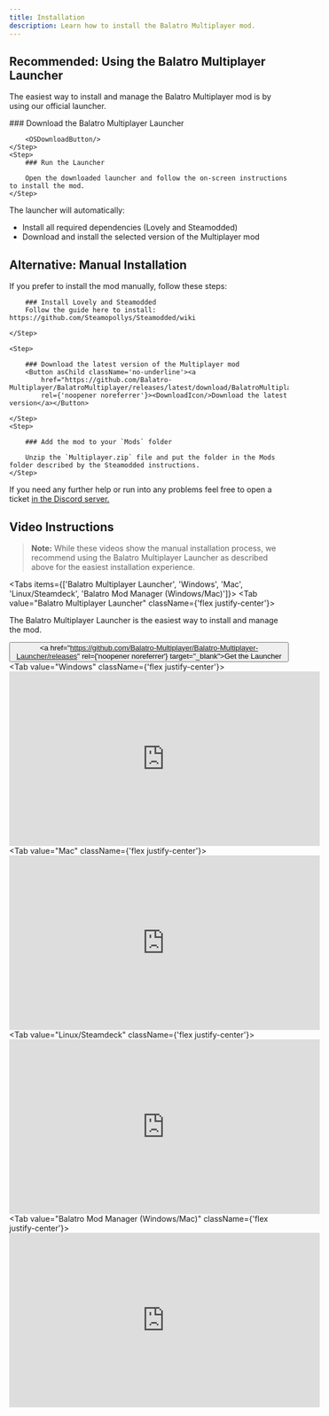 ```yaml
---
title: Installation
description: Learn how to install the Balatro Multiplayer mod.
---
```



## Recommended: Using the Balatro Multiplayer Launcher

The easiest way to install and manage the Balatro Multiplayer mod is by using our official launcher.

<Steps>
	<Step>
		### Download the Balatro Multiplayer Launcher

		<OSDownloadButton/>
	</Step>
	<Step>
		### Run the Launcher

		Open the downloaded launcher and follow the on-screen instructions to install the mod.
	</Step>
</Steps>

The launcher will automatically:
- Install all required dependencies (Lovely and Steamodded)
- Download and install the selected version of the Multiplayer mod


## Alternative: Manual Installation

If you prefer to install the mod manually, follow these steps:

<Steps>
	<Step>

		### Install Lovely and Steamodded
		Follow the guide here to install: https://github.com/Steamopollys/Steamodded/wiki

	</Step>

	<Step>

		### Download the latest version of the Multiplayer mod
		<Button asChild className='no-underline'><a
			href="https://github.com/Balatro-Multiplayer/BalatroMultiplayer/releases/latest/download/BalatroMultiplayer.zip"
			rel={'noopener noreferrer'}><DownloadIcon/>Download the latest version</a></Button>

	</Step>
	<Step>

		### Add the mod to your `Mods` folder

		Unzip the `Multiplayer.zip` file and put the folder in the Mods folder described by the Steamodded instructions.
	</Step>
</Steps>

If you need any further help or run into any problems feel free to open a ticket [in the Discord server.](https://discord.com/channels/1226193436521267223/1227357106064326727)

## Video Instructions

> **Note:** While these videos show the manual installation process, we recommend using the Balatro Multiplayer Launcher as described above for the easiest installation experience.

<Tabs
	items={['Balatro Multiplayer Launcher', 'Windows', 'Mac', 'Linux/Steamdeck', 'Balatro Mod Manager (Windows/Mac)']}>
	<Tab value="Balatro Multiplayer Launcher" className={'flex justify-center'}>
		<div className="flex flex-col items-center justify-center p-4">
			<p className="mb-4 text-center">The Balatro Multiplayer Launcher is the easiest way to install and manage
				the mod.</p>
			<Button asChild className='no-underline'><a
				href="https://github.com/Balatro-Multiplayer/Balatro-Multiplayer-Launcher/releases"
				rel={'noopener noreferrer'} target="_blank"><DownloadIcon/>Get the Launcher</a></Button>
		</div>
	</Tab>
	<Tab value="Windows" className={'flex justify-center'}>
		<iframe width="560" height="315" src="https://www.youtube.com/embed/iqTpHz5vZgA" title="YouTube video player"
				frameBorder="0"
				allow="accelerometer; autoplay; clipboard-write; encrypted-media; gyroscope; picture-in-picture"
				allowFullScreen></iframe>
	</Tab>
	<Tab value="Mac" className={'flex justify-center'}>
		<iframe width="560" height="315" src="https://www.youtube.com/embed/05Hs8f1t8eo" title="YouTube video player"
				frameBorder="0"
				allow="accelerometer; autoplay; clipboard-write; encrypted-media; gyroscope; picture-in-picture"
				allowFullScreen></iframe>
	</Tab>
	<Tab value="Linux/Steamdeck" className={'flex justify-center'}>
		<iframe width="560" height="315" src="https://www.youtube.com/embed/zaVy_AwojQk" title="YouTube video player"
				frameBorder="0"
				allow="accelerometer; autoplay; clipboard-write; encrypted-media; gyroscope; picture-in-picture"
				allowFullScreen></iframe>
	</Tab>
	<Tab value="Balatro Mod Manager (Windows/Mac)" className={'flex justify-center'}>
		<iframe width="560" height="315" src="https://www.youtube.com/embed/JG3jw0oqRZo?si=LaHTjWe6xX6EVdqa"
				title="YouTube video player"
				frameBorder="0"
				allow="accelerometer; autoplay; clipboard-write; encrypted-media; gyroscope; picture-in-picture"
				allowFullScreen></iframe>
	</Tab>
</Tabs>
